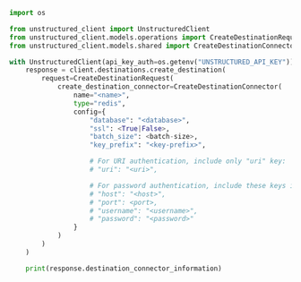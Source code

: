```python Python SDK
import os

from unstructured_client import UnstructuredClient
from unstructured_client.models.operations import CreateDestinationRequest
from unstructured_client.models.shared import CreateDestinationConnector

with UnstructuredClient(api_key_auth=os.getenv("UNSTRUCTURED_API_KEY")) as client:
    response = client.destinations.create_destination(
        request=CreateDestinationRequest(
            create_destination_connector=CreateDestinationConnector(
                name="<name>",
                type="redis",
                config={
                    "database": "<database>",
                    "ssl": <True|False>,
                    "batch_size": <batch-size>,
                    "key_prefix": "<key-prefix>",

                    # For URI authentication, include only "uri" key:
                    # "uri": "<uri>",

                    # For password authentication, include these keys instead:
                    # "host": "<host>",
                    # "port": <port>,
                    # "username": "<username>",
                    # "password": "<password>"
                }
            )
        )
    )

    print(response.destination_connector_information)
```